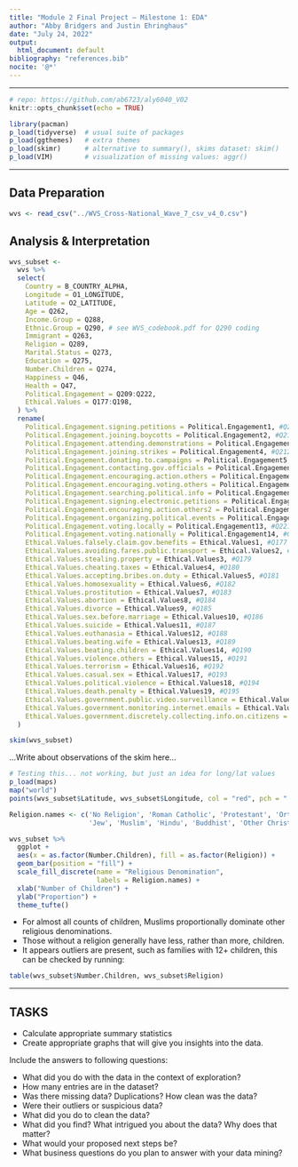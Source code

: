 ```yaml
---
title: "Module 2 Final Project — Milestone 1: EDA"
author: "Abby Bridgers and Justin Ehringhaus"
date: "July 24, 2022"
output:
  html_document: default
bibliography: "references.bib"
nocite: '@*'
---
```


---

```r
# repo: https://github.com/ab6723/aly6040_V02
knitr::opts_chunk$set(echo = TRUE)
```

```r
library(pacman)
p_load(tidyverse)  # usual suite of packages
p_load(ggthemes)   # extra themes
p_load(skimr)      # alternative to summary(), skims dataset: skim()
p_load(VIM)        # visualization of missing values: aggr()
```
---

## Data Preparation

```r
wvs <- read_csv("../WVS_Cross-National_Wave_7_csv_v4_0.csv")
```

## Analysis & Interpretation

```r
wvs_subset <- 
  wvs %>% 
  select(
    Country = B_COUNTRY_ALPHA,
    Longitude = O1_LONGITUDE,
    Latitude = O2_LATITUDE,
    Age = Q262,
    Income.Group = Q288,
    Ethnic.Group = Q290, # see WVS_codebook.pdf for Q290 coding
    Immigrant = Q263,
    Religion = Q289,
    Marital.Status = Q273,
    Education = Q275,
    Number.Children = Q274,
    Happiness = Q46,
    Health = Q47,
    Political.Engagement = Q209:Q222,
    Ethical.Values = Q177:Q198,
  ) %>% 
  rename(
    Political.Engagement.signing.petitions = Political.Engagement1, #Q209
    Political.Engagement.joining.boycotts = Political.Engagement2, #Q210
    Political.Engagement.attending.demonstrations = Political.Engagement3, #Q211
    Political.Engagement.joining.strikes = Political.Engagement4, #Q212
    Political.Engagement.donating.to.campaigns = Political.Engagement5, #Q213
    Political.Engagement.contacting.gov.officials = Political.Engagement6, #Q214
    Political.Engagement.encouraging.action.others = Political.Engagement7, #Q215
    Political.Engagement.encouraging.voting.others = Political.Engagement8, #Q216
    Political.Engagement.searching.political.info = Political.Engagement9, #Q217
    Political.Engagement.signing.electronic.petitions = Political.Engagement10, #Q218
    Political.Engagement.encouraging.action.others2 = Political.Engagement11, #Q219
    Political.Engagement.organizing.political.events = Political.Engagement12, #Q220
    Political.Engagement.voting.locally = Political.Engagement13, #Q221
    Political.Engagement.voting.nationally = Political.Engagement14, #Q222,
    Ethical.Values.falsely.claim.gov.benefits = Ethical.Values1, #Q177
    Ethical.Values.avoiding.fares.public.transport = Ethical.Values2, #Q178
    Ethical.Values.stealing.property = Ethical.Values3, #Q179
    Ethical.Values.cheating.taxes = Ethical.Values4, #Q180
    Ethical.Values.accepting.bribes.on.duty = Ethical.Values5, #Q181
    Ethical.Values.homosexuality = Ethical.Values6, #Q182
    Ethical.Values.prostitution = Ethical.Values7, #Q183
    Ethical.Values.abortion = Ethical.Values8, #Q184
    Ethical.Values.divorce = Ethical.Values9, #Q185
    Ethical.Values.sex.before.marriage = Ethical.Values10, #Q186
    Ethical.Values.suicide = Ethical.Values11, #Q187
    Ethical.Values.euthanasia = Ethical.Values12, #Q188
    Ethical.Values.beating.wife = Ethical.Values13, #Q189
    Ethical.Values.beating.children = Ethical.Values14, #Q190
    Ethical.Values.violence.others = Ethical.Values15, #Q191
    Ethical.Values.terrorism = Ethical.Values16, #Q192
    Ethical.Values.casual.sex = Ethical.Values17, #Q193
    Ethical.Values.political.violence = Ethical.Values18, #Q194
    Ethical.Values.death.penalty = Ethical.Values19, #Q195
    Ethical.Values.government.public.video.surveillance = Ethical.Values20, #Q196
    Ethical.Values.government.monitoring.internet.emails = Ethical.Values21, #Q197
    Ethical.Values.government.discretely.collecting.info.on.citizens = Ethical.Values22, #Q198
  )
```

```r
skim(wvs_subset)
```

...Write about observations of the skim here...

```r
# Testing this... not working, but just an idea for long/lat values
p_load(maps)
map("world")
points(wvs_subset$Latitude, wvs_subset$Longitude, col = "red", pch = ".", cex = 2)
```

```r
Religion.names <- c('No Religion', 'Roman Catholic', 'Protestant', 'Orthodox',
                    'Jew', 'Muslim', 'Hindu', 'Buddhist', 'Other Christian', 'Other')

wvs_subset %>% 
  ggplot +
  aes(x = as.factor(Number.Children), fill = as.factor(Religion)) +
  geom_bar(position = "fill") +
  scale_fill_discrete(name = "Religious Denomination",
                      labels = Religion.names) +
  xlab("Number of Children") +
  ylab("Proportion") +
  theme_tufte()
```

- For almost all counts of children, Muslims proportionally dominate other religious denominations.
- Those without a religion generally have less, rather than more, children.
- It appears outliers are present, such as families with 12+ children, this can be checked by running:

```r
table(wvs_subset$Number.Children, wvs_subset$Religion)
```




---

## TASKS

- Calculate appropriate summary statistics
- Create appropriate graphs that will give you insights into the data.

Include the answers to following questions:

- What did you do with the data in the context of exploration?
- How many entries are in the dataset?
- Was there missing data? Duplications? How clean was the data?
- Were their outliers or suspicious data?
- What did you do to clean the data?
- What did you find? What intrigued you about the data? Why does that matter?
- What would your proposed next steps be?
- What business questions do you plan to answer with your data mining?